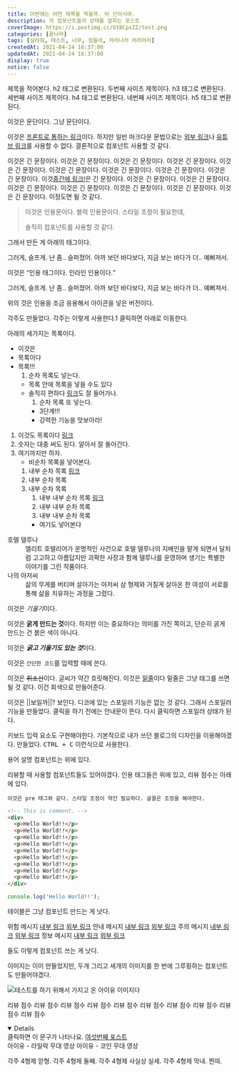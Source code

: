 ```yaml
---
title: 이번에는 어떤 제목을 적을까. 아 신이시여.
description: 각 컴포넌트들의 상태를 살피는 포스트
coverImage: https://i.postimg.cc/GtBCpsZZ/test.png
categories: [끝나라]
tags: [살려줘, 테스트, 너무, 힘들어, 자라나라 머리머리]
createdAt: 2021-04-24 16:37:00
updatedAt: 2021-04-24 16:37:00
display: true
notice: false
---
```


<H type='1' top='0'>제목을 적어본다. h2 태그로 변환된다.</H>
<H type='2'>두번째 사이즈 제목이다. h3 태그로 변환된다.</H>
<H type='3'>세번째 사이즈 제목이다. h4 태그로 변환된다.</H>
<H type='4'>네번째 사이즈 제목이다. h5 태그로 변환된다.</H>

이것은 문단이다. 그냥 문단이다.

이것은 [프론트로 통하는 링크](/)이다. 하지만 일반 마크다운 문법으로는 <A href='#' type='normal'>외부 링크</A>나 <A href='#' type='youtube'>유튜브 링크</A>를 사용할 수 없다. 결론적으로 컴포넌트 사용할 것 같다.

<P>이것은 긴 문장이다. 이것은 긴 문장이다. 이것은 긴 문장이다. 이것은 긴 문장이다. 이것은 긴 문장이다. 이것은 긴 문장이다. 이것은 긴 문장이다. 이것은 긴 문장이다. 이것은 긴 문장이다. 이것<A href='#' type='normal'>중간에 링크!</A>은 긴 문장이다. 이것은 긴 문장이다. 이것은 긴 문장이다. 이것은 긴 문장이다. 이것은 긴 문장이다. 이것은 긴 문장이다. 이것은 긴 문장이다. 이것은 긴 문장이다. 이정도면 될 것 같다.</P>

> 이것은 인용문이다. 블럭 인용문이다. 스타일 조정이 필요한데,
>
> 솔직히 컴포넌트를 사용할 것 같다.

그래서 만든 게 아래의 태그이다.

<Quote who='장만월(호텔 델루나)'>
  그러게, <Bold>슬프게.</Bold> 난 좀.. 슬퍼졌어. 아까 보던 바다보다, 지금 보는 바다가 더.. <Bold>예뻐져서.</Bold>
</Quote>

이것은 <Q>인용 태그이다. 인라인 인용이다.</Q>

<Char who='장만월(호텔 델루나)' file='장만월(부드러운)'>
  그러게, <Bold>슬프게.</Bold> 난 좀.. 슬퍼졌어. 아까 보던 바다보다, 지금 보는 바다가 더.. <Bold>예뻐져서.</Bold>
</Char>

위의 것은 인용을 조금 응용해서 아이콘을 넣은 버전이다.

각주도 만들었다. 각주는 이렇게 사용한다.<NoteTop number='1' link='1'>1</NoteTop> 클릭하면 아래로 이동한다.

아래의 세가지는 목록이다.

* 이것은
* 목록이다
* 목록!!!
    1. 순차 목록도 넣는다.
    * 목록 안에 목록을 넣을 수도 있다
    * 솔직히 편하다 <A type='blog' href='#'>링크</A>도 잘 들어가나.
        1. 순차 목록 또 넣는다.
        * 3단계!!!
        * 강력한 기능을 맛보아라!

1. 이것도 목록이다 <A type='youtube' href='#'>링크</A>
2. 숫자는 대충 써도 된다. 알아서 잘 돌아간다.
3. 여기까지만 하자.
    * 비순차 목록을 넣어본다.
    1. 내부 순차 목록 <A type='blog' href='#'>링크</A>
    2. 내부 순차 목록
    3. 내부 순차 목록
        1. 내부 내부 순차 목록 <A type='normal' href='#'>링크</A>
        1. 내부 내부 순차 목록
        1. 내부 내부 순차 목록
        * 여기도 넣어본다

<Dl>
  <dt>호텔 델루나</dt>
  <dd>엘리트 호텔리어가 운명적인 사건으로 호텔 델루나의 지배인을 맡게 되면서 달처럼 고고하고 아름답지만 괴팍한 사장과 함께 델루나를 운영하며 생기는 특별한 이야기를 그린 작품이다.</dd>
  <dt>나의 아저씨</dt>
  <dd>삶의 무게를 버티며 살아가는 아저씨 삼 형제와 거칠게 살아온 한 여성이 서로를 통해 삶을 치유하는 과정을 그렸다.</dd>
</Dl>

이것은 *기울기*이다.

이것은 **굵게 만드는 것**이다. 하지만 이는 중요하다는 의미를 가진 쪽이고, 단순히 굵게 만드는 건 <Bold>붉은 색이 아니다.</Bold>

이것은 ***굵고 기울기도 있는 것***이다.

이것은 `간단한 코드`를 입력할 때에 쓴다.

이것은 ~~취소선~~이다. 글씨가 약간 흐릿해진다. 이것은 <u>밑줄</u>이다 밑줄은 그냥 태그를 쓰면 될 것 같다. <Gray>이건 회색으로 만들어준다.</Gray>

이것은 ||보일까||? 보인다. 디코에 있는 스포일러 기능은 없는 것 같다. 그래서 <Spoiler>스포일러 기능을</Spoiler> 만들었다. 클릭을 하기 전에는 안내문이 뜬다. 다시 클릭하면 스포일러 상태가 된다.

키보드 입력 요소도 구현해야한다. 기본적으로 내가 쓰던 블로그의 디자인을 이용해야겠다. 만들었다. <Kbd>CTRL + C</Kbd> 이런식으로 사용한다.

용어 설명 컴포넌트는 위에 있다.

리뷰할 때 사용할 컴포넌트들도 있어야겠다. 인용 태그들은 위에 있고, 리뷰 점수는 아래에 있다.

```text
이것은 pre 태그와 같다. 스타일 조정이 약간 필요하다. 글꼴은 조정을 해야한다.
```

```html
<!-- This is comment. -->
<div>
  <p>Hello World!!</p>
  <p>Hello World!!</p>
  <p>Hello World!!</p>
  <p>Hello World!!</p>
  <p>Hello World!!</p>
  <p>Hello World!!</p>
  <p>Hello World!!</p>
  <p>Hello World!!</p>
  <p>Hello World!!</p>
</div>
```

```javascript
console.log('Hello World!!');
```

테이블은 그냥 컴포넌트 만드는 게 낫다.

<Message color='red'>
  위험 메시지 <A type='blog' href='#'>내부 링크</A> <A type='normal' href='#'>외부 링크</A>
</Message>
<Message color='blue'>
  안내 메시지 <A type='blog' href='#'>내부 링크</A> <A type='normal' href='#'>외부 링크</A>
</Message>
<Message color='yellow'>
  주의 메시지 <A type='blog' href='#'>내부 링크</A> <A type='normal' href='#'>외부 링크</A>
</Message>
<Message color='green'>
  정보 메시지 <A type='blog' href='#'>내부 링크</A> <A type='normal' href='#'>외부 링크</A>
</Message>

<P>들도 이렇게 컴포넌트 쓰는 게 낫다.</P>
<P>이미지는 이미 만들었지만, 두개 그리고 세개의 이미지를 한 번에 그루핑하는 컴포넌트도 만들어야겠다.</P>

![테스트를 하기 위해서 가지고 온 아이유 이미지다](https://img4.yna.co.kr/photo/cms/2019/05/02/02/PCM20190502000402370_P2.jpg)

<Score score='0.5'>리뷰 점수</Score>
<Score score='1'>리뷰 점수</Score>
<Score score='1.5'>리뷰 점수</Score>
<Score score='2'>리뷰 점수</Score>
<Score score='2.5'>리뷰 점수</Score>
<Score score='3'>리뷰 점수</Score>
<Score score='3.5'>리뷰 점수</Score>
<Score score='4'>리뷰 점수</Score>
<Score score='4.5'>리뷰 점수</Score>
<Score score='5'>리뷰 점수</Score>

<Details close='클릭해서 펼치기' open='클릭해서 닫기'>
  클릭하면 이 문구가 나타나요. <A href='/2021/2021-04-13-02-the-sixth-post' type='blog'>여섯번째 포스트</A>
</Details>

<Youtube src='https://www.youtube.com/watch?v=fkiTi7Fnfls'>
  아이유 - 라일락 무대 영상
</Youtube>

<Youtube src='https://www.youtube.com/watch?v=bwLNlAIDZfg'>
  아이유 - 코인 무대 영상
</Youtube>

<NoteBottom number='1' link='1' top='40' first={true}>각주 4형제 맏형.</NoteBottom>
<NoteBottom number='2' link='2'>각주 4형제 둘째.</NoteBottom>
<NoteBottom number='3' link='3'>각주 4형제 사실상 실세.</NoteBottom>
<NoteBottom number='4' link='4' bottom='40'>각주 4형제 막내. 찐따.</NoteBottom>